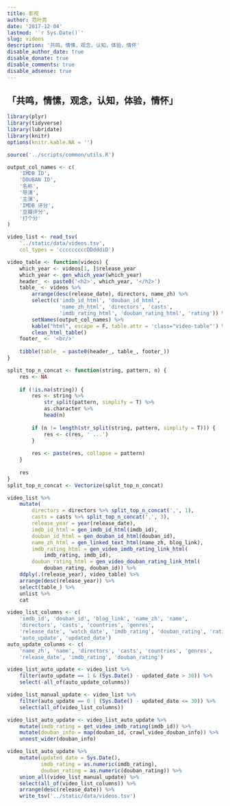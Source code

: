```yaml
---
title: 影视
author: 范叶亮
date: '2017-12-04'
lastmod: '`r Sys.Date()`'
slug: videos
description: '共鸣，情愫，观念，认知，体验，情怀'
disable_author_date: true
disable_donate: true
disable_comments: true
disable_adsense: true
---
```


## 「共鸣，情愫，观念，认知，体验，情怀」

```r
library(plyr)
library(tidyverse)
library(lubridate)
library(knitr)
options(knitr.kable.NA = '')

source('../scripts/common/utils.R')
```

```r
output_col_names <- c(
    'IMDB ID',
    'DOUBAN ID',
    '名称',
    '导演',
    '主演',
    'IMDB 评分',
    '豆瓣评分',
    '打个分'
)

video_list <- read_tsv(
    '../static/data/videos.tsv',
    col_types = 'cccccccccDDdddiD')

video_table <- function(videos) {
    which_year <- videos[1, ]$release_year
    which_year <- gen_which_year(which_year)
    header_ <- paste0('<h2>', which_year, '</h2>')
    table_ <- videos %>%
        arrange(desc(release_date), directors, name_zh) %>%
        select(c('imdb_id_html', 'douban_id_html',
                 'name_zh_html', 'directors', 'casts',
                 'imdb_rating_html', 'douban_rating_html', 'rating')) %>%
        setNames(output_col_names) %>%
        kable("html", escape = F, table.attr = 'class="video-table"') %>%
        clean_html_table()
    footer_ <- '<br/>'
    
    tibble(table_ = paste0(header_, table_, footer_))
}

split_top_n_concat <- function(string, pattern, n) {
    res <- NA
    
    if (!is.na(string)) {
        res <- string %>%
            str_split(pattern, simplify = T) %>%
            as.character %>%
            head(n)
        
        if (n != length(str_split(string, pattern, simplify = T))) {
            res <- c(res, ' ...')
        }
        
        res <- paste(res, collapse = pattern)
    }
    
    res
}
split_top_n_concat <- Vectorize(split_top_n_concat)

video_list %>%
    mutate(
        directors = directors %>% split_top_n_concat(',', 1),
        casts = casts %>% split_top_n_concat(',', 3),
        release_year = year(release_date),
        imdb_id_html = gen_imdb_id_html(imdb_id),
        douban_id_html = gen_douban_id_html(douban_id),
        name_zh_html = gen_linked_text_html(name_zh, blog_link),
        imdb_rating_html = gen_video_imdb_rating_link_html(
            imdb_rating, imdb_id),
        douban_rating_html = gen_video_douban_rating_link_html(
            douban_rating, douban_id)) %>%
    ddply(.(release_year), video_table) %>%
    arrange(desc(release_year)) %>%
    select(table_) %>%
    unlist %>%
    cat
```

```r
video_list_columns <- c(
    'imdb_id', 'douban_id', 'blog_link', 'name_zh', 'name',
    'directors', 'casts', 'countries', 'genres',
    'release_date', 'watch_date', 'imdb_rating', 'douban_rating', 'rating',
    'auto_update', 'updated_date')
auto_update_colunms <- c(
    'name_zh', 'name', 'directors', 'casts', 'countries', 'genres',
    'release_date', 'imdb_rating', 'douban_rating')

video_list_auto_update <- video_list %>%
    filter(auto_update == 1 & (Sys.Date() - updated_date > 30)) %>%
    select(-all_of(auto_update_colunms))

video_list_manual_update <- video_list %>%
    filter(auto_update == 0 | (Sys.Date() - updated_date <= 30)) %>%
    select(all_of(video_list_columns))

video_list_auto_update <- video_list_auto_update %>%
    mutate(imdb_rating = get_video_imdb_rating(imdb_id)) %>%
    mutate(douban_info = map(douban_id, crawl_video_douban_info)) %>%
    unnest_wider(douban_info)

video_list_auto_update %>%
    mutate(updated_date = Sys.Date(),
           imdb_rating = as.numeric(imdb_rating),
           douban_rating = as.numeric(douban_rating)) %>%
    union_all(video_list_manual_update) %>%
    select(all_of(video_list_columns)) %>%
    arrange(desc(release_date)) %>%
    write_tsv('../static/data/videos.tsv')
```
